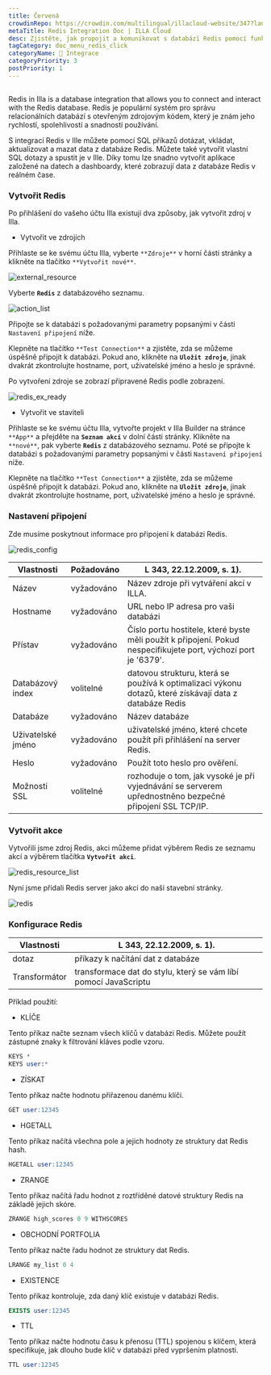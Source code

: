 ```yaml
---
title: Červená
crowdinRepo: https://crowdin.com/multilingual/illacloud-website/347?languages=cs&filter=basic&value=0
metaTitle: Redis Integration Doc | ILLA Cloud
desc: Zjistěte, jak propojit a komunikovat s databází Redis pomocí funkce integrace databáze ILLA Cloud. Podívejte se na tento návod pro více podrobností.
tagCategory: doc_menu_redis_click
categoryName: 🔨 Integrace
categoryPriority: 3
postPriority: 1
---
```


## <h2 hidden>Co je to Redise?</h2>

Redis in Illa is a database integration that allows you to connect and interact with the Redis database. Redis je populární systém pro správu relacionálních databází s otevřeným zdrojovým kódem, který je znám jeho rychlostí, spolehlivostí a snadností používání.

S integrací Redis v Ille můžete pomocí SQL příkazů dotázat, vkládat, aktualizovat a mazat data z databáze Redis. Můžete také vytvořit vlastní SQL dotazy a spustit je v Ille. Díky tomu lze snadno vytvořit aplikace založené na datech a dashboardy, které zobrazují data z databáze Redis v reálném čase.

### Vytvořit Redis

Po přihlášení do vašeho účtu Illa existují dva způsoby, jak vytvořit zdroj v Illa.

-   Vytvořit ve zdrojích

Přihlaste se ke svému účtu Illa, vyberte `**Zdroje**` v horní části stránky a klikněte na tlačítko `**Vytvořit nové**`.

![external_resource](https://cdn.illacloud.com/official-website/img/docs/external_resource.png)

Vyberte **`Redis`** z databázového seznamu.

![action_list](https://cdn.illacloud.com/official-website/img/docs/action_list.png)

Připojte se k databázi s požadovanými parametry popsanými v části `Nastavení připojení` níže.

Klepněte na tlačítko `**Test Connection**` a zjistěte, zda se můžeme úspěšně připojit k databázi. Pokud ano, klikněte na **`Uložit zdroje`**, jinak dvakrát zkontrolujte hostname, port, uživatelské jméno a heslo je správné.

Po vytvoření zdroje se zobrazí připravené Redis podle zobrazení.

![redis_ex_ready](https://cdn.illacloud.com/official-website/img/docs/redis_ex_ready.png)

-   Vytvořit ve staviteli

Přihlaste se ke svému účtu Illa, vytvořte projekt v Illa Builder na stránce `**App**` a přejděte na **`Seznam akcí`** v dolní části stránky. Klikněte na `**nové**`, pak vyberte **`Redis`** z databázového seznamu. Poté se připojte k databázi s požadovanými parametry popsanými v části `Nastavení připojení` níže.

Klepněte na tlačítko `**Test Connection**` a zjistěte, zda se můžeme úspěšně připojit k databázi. Pokud ano, klikněte na **`Uložit zdroje`**, jinak dvakrát zkontrolujte hostname, port, uživatelské jméno a heslo je správné.

### Nastavení připojení

Zde musíme poskytnout informace pro připojení k databázi Redis.

![redis_config](https://cdn.illacloud.com/official-website/img/docs/redis_config.png)

| Vlastnosti              | Požadováno | L 343, 22.12.2009, s. 1).                                                                                                            |
| ----------------------- | ---------- | ------------------------------------------------------------------------------------------------------------------------------------ |
| Název                   | vyžadováno | Název zdroje při vytváření akcí v ILLA.                                                                                              |
| Hostname                | vyžadováno | URL nebo IP adresa pro vaši databázi                                                                                                 |
| Přístav                 | vyžadováno | Číslo portu hostitele, které byste měli použít k připojení. Pokud nespecifikujete port, výchozí port je '6379'.                      |
| Databázový index        | volitelné  | datovou strukturu, která se používá k optimalizaci výkonu dotazů, které získávají data z databáze Redis                              |
| Databáze                | vyžadováno | Název databáze                                                                                                                       |
| Uživatelské jméno       | vyžadováno | uživatelské jméno, které chcete použít při přihlášení na server Redis.                                                               |
| Heslo                   | vyžadováno | Použít toto heslo pro ověření.                                                                                                       |
| Možnosti SSL            | volitelné  | rozhoduje o tom, jak vysoké je při vyjednávání se serverem upřednostněno bezpečné připojení SSL TCP/IP.                              |

### Vytvořit akce

Vytvořili jsme zdroj Redis, akci můžeme přidat výběrem Redis ze seznamu akcí a výběrem tlačítka **`Vytvořit akci`**.

![redis_resource_list](https://cdn.illacloud.com/official-website/img/docs/redis_resource_list.png)

Nyní jsme přidali Redis server jako akci do naší stavební stránky.

![redis](https://cdn.illacloud.com/official-website/img/docs/redis.png)

### Konfigurace Redis

| Vlastnosti    | L 343, 22.12.2009, s. 1).                                                |
| ------------- | ------------------------------------------------------------------------ |
| dotaz         | příkazy k načítání dat z databáze                                        |
| Transformátor | transformace dat do stylu, který se vám líbí pomocí JavaScriptu          |

Příklad použití:

-   KLÍČE

Tento příkaz načte seznam všech klíčů v databázi Redis. Můžete použít zástupné znaky k filtrování kláves podle vzoru.

```sql
KEYS *
KEYS user:*
```

-   ZÍSKAT

Tento příkaz načte hodnotu přiřazenou danému klíči.

```sql
GET user:12345
```

-   HGETALL

Tento příkaz načítá všechna pole a jejich hodnoty ze struktury dat Redis hash.

```sql
HGETALL user:12345
```

-   ZRANGE

Tento příkaz načítá řadu hodnot z roztříděné datové struktury Redis na základě jejich skóre.

```sql
ZRANGE high_scores 0 9 WITHSCORES
```

-   OBCHODNÍ PORTFOLIA

Tento příkaz načte řadu hodnot ze struktury dat Redis.

```sql
LRANGE my_list 0 4
```

-   EXISTENCE

Tento příkaz kontroluje, zda daný klíč existuje v databázi Redis.

```sql
EXISTS user:12345
```

-   TTL

Tento příkaz načte hodnotu času k přenosu (TTL) spojenou s klíčem, která specifikuje, jak dlouho bude klíč v databázi před vypršením platnosti.

```sql
TTL user:12345
```
